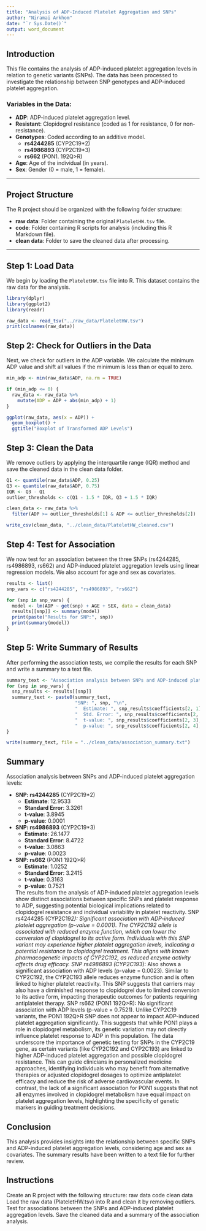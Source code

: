 ---
title: "Analysis of ADP-Induced Platelet Aggregation and SNPs"
author: "Niramai Arkhom"
date: "`r Sys.Date()`"
output: word_document
---

## Introduction

This file contains the analysis of ADP-induced platelet aggregation levels in relation to genetic variants (SNPs). The data has been processed to investigate the relationship between SNP genotypes and ADP-induced platelet aggregation.

### Variables in the Data:
- **ADP**: ADP-induced platelet aggregation level.
- **Resistant**: Clopidogrel resistance (coded as 1 for resistance, 0 for non-resistance).
- **Genotypes**: Coded according to an additive model.
  - **rs4244285** (CYP2C19*2)
  - **rs4986893** (CYP2C19*3)
  - **rs662** (PON1. 192Q>R)
- **Age**: Age of the individual (in years).
- **Sex**: Gender (0 = male, 1 = female).

---

## Project Structure

The R project should be organized with the following folder structure:

- **raw data**: Folder containing the original `PlateletHW.tsv` file.
- **code**: Folder containing R scripts for analysis (including this R Markdown file).
- **clean data**: Folder to save the cleaned data after processing.

---

## Step 1: Load Data

We begin by loading the `PlateletHW.tsv` file into R. This dataset contains the raw data for the analysis.

```{r load-data, message=FALSE}
library(dplyr)
library(ggplot2)
library(readr)

raw_data <- read_tsv("../raw_data/PlateletHW.tsv")
print(colnames(raw_data))
```

## Step 2: Check for Outliers in the Data
Next, we check for outliers in the ADP variable. We calculate the minimum ADP value and shift all values if the minimum is less than or equal to zero.

```{r} 
min_adp <- min(raw_data$ADP, na.rm = TRUE)

if (min_adp <= 0) {
  raw_data <- raw_data %>%
    mutate(ADP = ADP + abs(min_adp) + 1)
}

ggplot(raw_data, aes(x = ADP)) +
  geom_boxplot() +
  ggtitle("Boxplot of Transformed ADP Levels")
```

## Step 3: Clean the Data
We remove outliers by applying the interquartile range (IQR) method and save the cleaned data in the clean data folder.

```{r} 
Q1 <- quantile(raw_data$ADP, 0.25)
Q3 <- quantile(raw_data$ADP, 0.75)
IQR <- Q3 - Q1
outlier_thresholds <- c(Q1 - 1.5 * IQR, Q3 + 1.5 * IQR)

clean_data <- raw_data %>%
  filter(ADP >= outlier_thresholds[1] & ADP <= outlier_thresholds[2])

write_csv(clean_data, "../clean_data/PlateletHW_cleaned.csv")
```

## Step 4: Test for Association
We now test for an association between the three SNPs (rs4244285, rs4986893, rs662) and ADP-induced platelet aggregation levels using linear regression models. We also account for age and sex as covariates.

```{r} 
results <- list()
snp_vars <- c("rs4244285", "rs4986893", "rs662")

for (snp in snp_vars) {
  model <- lm(ADP ~ get(snp) + AGE + SEX, data = clean_data)
  results[[snp]] <- summary(model)
  print(paste("Results for SNP:", snp))
  print(summary(model))
}
```

## Step 5: Write Summary of Results
After performing the association tests, we compile the results for each SNP and write a summary to a text file.

```{r} 
summary_text <- "Association analysis between SNPs and ADP-induced platelet aggregation levels:\n"
for (snp in snp_vars) {
  snp_results <- results[[snp]]
  summary_text <- paste0(summary_text, 
                         "SNP: ", snp, "\n",
                         "  Estimate: ", snp_results$coefficients[2, 1], "\n",
                         "  Std. Error: ", snp_results$coefficients[2, 2], "\n",
                         "  t-value: ", snp_results$coefficients[2, 3], "\n",
                         "  p-value: ", snp_results$coefficients[2, 4], "\n\n")
}

write(summary_text, file = "../clean_data/association_summary.txt")
```

## Summary

Association analysis between SNPs and ADP-induced platelet aggregation levels:

- **SNP: rs4244285** (CYP2C19*2)
  - **Estimate**: 12.9533
  - **Standard Error**: 3.3261
  - **t-value**: 3.8945
  - **p-value**: 0.0001

- **SNP: rs4986893** (CYP2C19*3)
  - **Estimate**: 26.1477
  - **Standard Error**: 8.4722
  - **t-value**: 3.0863
  - **p-value**: 0.0023

- **SNP: rs662** (PON1 192Q>R)
  - **Estimate**: 1.0252
  - **Standard Error**: 3.2415
  - **t-value**: 0.3163
  - **p-value**: 0.7521
 
  The results from the analysis of ADP-induced platelet aggregation levels show distinct associations between specific SNPs and platelet response to ADP, suggesting potential biological implications related to clopidogrel resistance and individual variability in platelet reactivity. 
  SNP rs4244285 (CYP2C19*2): Significant association with ADP-induced platelet aggregation (p-value = 0.0001). The CYP2C192 allele is associated with reduced enzyme function, which can lower the conversion of clopidogrel to its active form. Individuals with this SNP variant may experience higher platelet aggregation levels, indicating a potential resistance to clopidogrel treatment. This aligns with known pharmacogenetic impacts of CYP2C192, as reduced enzyme activity affects drug efficacy.
SNP rs4986893 (CYP2C19*3): Also shows a significant association with ADP levels (p-value = 0.0023). Similar to CYP2C192, the CYP2C193 allele reduces enzyme function and is often linked to higher platelet reactivity. This SNP suggests that carriers may also have a diminished response to clopidogrel due to limited conversion to its active form, impacting therapeutic outcomes for patients requiring antiplatelet therapy.
SNP rs662 (PON1 192Q>R): No significant association with ADP levels (p-value = 0.7521). Unlike CYP2C19 variants, the PON1 192Q>R SNP does not appear to impact ADP-induced platelet aggregation significantly. This suggests that while PON1 plays a role in clopidogrel metabolism, its genetic variation may not directly influence platelet response to ADP in this population. The data underscore the importance of genetic testing for SNPs in the CYP2C19 gene, as certain variants (like CYP2C192 and CYP2C193) are linked to higher ADP-induced platelet aggregation and possible clopidogrel resistance. This can guide clinicians in personalized medicine approaches, identifying individuals who may benefit from alternative therapies or adjusted clopidogrel dosages to optimize antiplatelet efficacy and reduce the risk of adverse cardiovascular events. In contrast, the lack of a significant association for PON1 suggests that not all enzymes involved in clopidogrel metabolism have equal impact on platelet aggregation levels, highlighting the specificity of genetic markers in guiding treatment decisions.

## Conclusion
  This analysis provides insights into the relationship between specific SNPs and ADP-induced platelet aggregation levels, considering age and sex as covariates. The summary results have been written to a text file for further review.

## Instructions
Create an R project with the following structure:
raw data 
code
clean data
Load the raw data (PlateletHW.tsv) into R and clean it by removing outliers.
Test for associations between the SNPs and ADP-induced platelet aggregation levels.
Save the cleaned data and a summary of the association analysis.